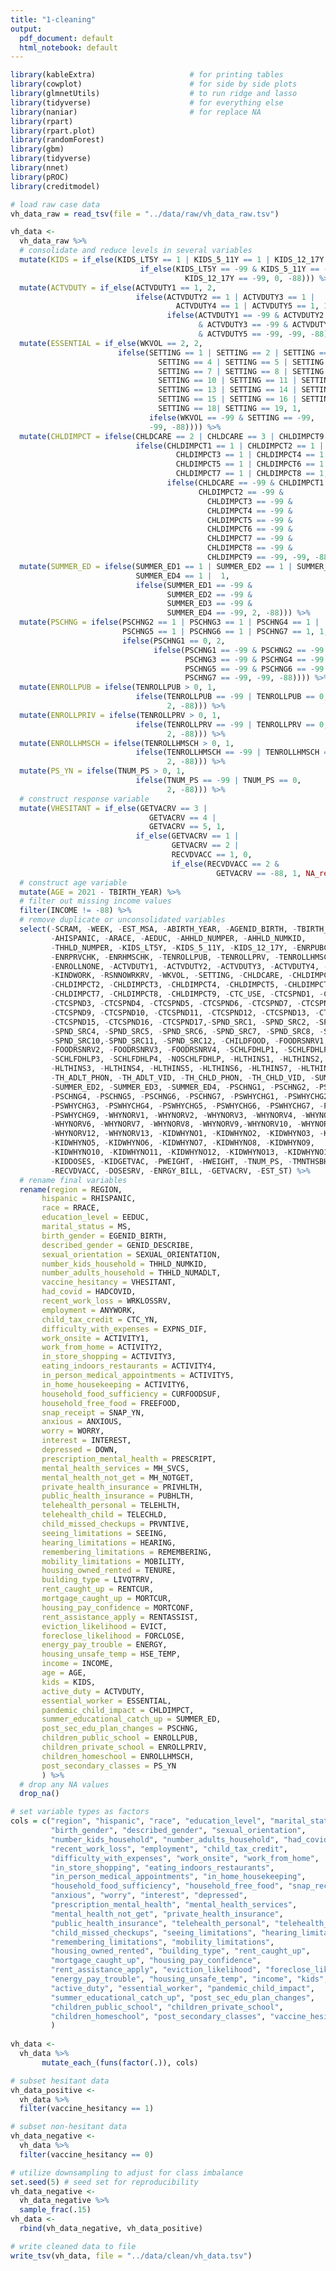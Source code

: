 ```yaml
---
title: "1-cleaning"
output:
  pdf_document: default
  html_notebook: default
---
```


```r
library(kableExtra)                     # for printing tables
library(cowplot)                        # for side by side plots
library(glmnetUtils)                    # to run ridge and lasso
library(tidyverse)                      # for everything else
library(naniar)                         # for replace NA 
library(rpart)
library(rpart.plot)
library(randomForest)
library(gbm)
library(tidyverse)
library(nnet)
library(pROC)
library(creditmodel)
```

```r
# load raw case data
vh_data_raw = read_tsv(file = "../data/raw/vh_data_raw.tsv")
```


```r
vh_data <-
  vh_data_raw %>%
  # consolidate and reduce levels in several variables
  mutate(KIDS = if_else(KIDS_LT5Y == 1 | KIDS_5_11Y == 1 | KIDS_12_17Y == 1, 1, 
                             if_else(KIDS_LT5Y == -99 & KIDS_5_11Y == -99 & 
                                       KIDS_12_17Y == -99, 0, -88))) %>%
  mutate(ACTVDUTY = if_else(ACTVDUTY1 == 1, 2, 
                            ifelse(ACTVDUTY2 == 1 | ACTVDUTY3 == 1 |
                                     ACTVDUTY4 == 1 | ACTVDUTY5 == 1, 1, 
                                   ifelse(ACTVDUTY1 == -99 & ACTVDUTY2 == -99 
                                          & ACTVDUTY3 == -99 & ACTVDUTY4 == -99 
                                          & ACTVDUTY5 == -99, -99, -88)))) %>%
  mutate(ESSENTIAL = if_else(WKVOL == 2, 2, 
                        ifelse(SETTING == 1 | SETTING == 2 | SETTING == 3| 
                                 SETTING == 4 | SETTING == 5 | SETTING == 6 |
                                 SETTING == 7 | SETTING == 8 | SETTING == 9 | 
                                 SETTING == 10 | SETTING == 11 | SETTING == 12 |
                                 SETTING == 13 | SETTING == 14 | SETTING == 15 | 
                                 SETTING == 15 | SETTING == 16 | SETTING == 17 | 
                                 SETTING == 18| SETTING == 19, 1, 
                               ifelse(WKVOL == -99 & SETTING == -99, 
                               -99, -88)))) %>%
  mutate(CHLDIMPCT = ifelse(CHLDCARE == 2 | CHLDCARE == 3 | CHLDIMPCT9 == 1, 2, 
                            ifelse(CHLDIMPCT1 == 1 | CHLDIMPCT2 == 1 | 
                                     CHLDIMPCT3 == 1 | CHLDIMPCT4 == 1 | 
                                     CHLDIMPCT5 == 1 | CHLDIMPCT6 == 1 | 
                                     CHLDIMPCT7 == 1 | CHLDIMPCT8 == 1, 1,
                                   ifelse(CHLDCARE == -99 & CHLDIMPCT1 == -99 &
                                          CHLDIMPCT2 == -99 & 
                                            CHLDIMPCT3 == -99 & 
                                            CHLDIMPCT4 == -99 & 
                                            CHLDIMPCT5 == -99 &
                                            CHLDIMPCT6 == -99 & 
                                            CHLDIMPCT7 == -99 &
                                            CHLDIMPCT8 == -99 & 
                                            CHLDIMPCT9 == -99, -99, -88)))) %>%
  mutate(SUMMER_ED = ifelse(SUMMER_ED1 == 1 | SUMMER_ED2 == 1 | SUMMER_ED3 == 1, 
                            SUMMER_ED4 == 1 |  1, 
                            ifelse(SUMMER_ED1 == -99 & 
                                   SUMMER_ED2 == -99 &
                                   SUMMER_ED3 == -99 &
                                   SUMMER_ED4 == -99, 2, -88))) %>%
  mutate(PSCHNG = ifelse(PSCHNG2 == 1 | PSCHNG3 == 1 | PSCHNG4 == 1 | 
                         PSCHNG5 == 1 | PSCHNG6 == 1 | PSCHNG7 == 1, 1, 
                         ifelse(PSCHNG1 == 0, 2, 
                                ifelse(PSCHNG1 == -99 & PSCHNG2 == -99 & 
                                       PSCHNG3 == -99 & PSCHNG4 == -99 & 
                                       PSCHNG5 == -99 & PSCHNG6 == -99 & 
                                       PSCHNG7 == -99, -99, -88)))) %>%
  mutate(ENROLLPUB = ifelse(TENROLLPUB > 0, 1, 
                            ifelse(TENROLLPUB == -99 | TENROLLPUB == 0, 
                                   2, -88))) %>%
  mutate(ENROLLPRIV = ifelse(TENROLLPRV > 0, 1, 
                            ifelse(TENROLLPRV == -99 | TENROLLPRV == 0, 
                                   2, -88))) %>%
  mutate(ENROLLHMSCH = ifelse(TENROLLHMSCH > 0, 1, 
                            ifelse(TENROLLHMSCH == -99 | TENROLLHMSCH == 0, 
                                   2, -88))) %>%
  mutate(PS_YN = ifelse(TNUM_PS > 0, 1, 
                            ifelse(TNUM_PS == -99 | TNUM_PS == 0, 
                                   2, -88))) %>%
  # construct response variable
  mutate(VHESITANT = if_else(GETVACRV == 3 | 
                               GETVACRV == 4 | 
                               GETVACRV == 5, 1, 
                            if_else(GETVACRV == 1 | 
                                    GETVACRV == 2 | 
                                    RECVDVACC == 1, 0, 
                                    if_else(RECVDVACC == 2 & 
                                              GETVACRV == -88, 1, NA_real_)))) %>%
  # construct age variable
  mutate(AGE = 2021 - TBIRTH_YEAR) %>%
  # filter out missing income values
  filter(INCOME != -88) %>%
  # remove duplicate or unconsolidated variables
  select(-SCRAM, -WEEK, -EST_MSA, -ABIRTH_YEAR, -AGENID_BIRTH, -TBIRTH_YEAR, 
         -AHISPANIC, -ARACE, -AEDUC, -AHHLD_NUMPER, -AHHLD_NUMKID,
         -THHLD_NUMPER, -KIDS_LT5Y, -KIDS_5_11Y, -KIDS_12_17Y, -ENRPUBCHK, 
         -ENRPRVCHK, -ENRHMSCHK, -TENROLLPUB, -TENROLLPRV, -TENROLLHMSCH, 
         -ENROLLNONE, -ACTVDUTY1, -ACTVDUTY2, -ACTVDUTY3, -ACTVDUTY4, -ACTVDUTY5,
         -KINDWORK, -RSNNOWRKRV, -WKVOL, -SETTING, -CHLDCARE, -CHLDIMPCT1, 
         -CHLDIMPCT2, -CHLDIMPCT3, -CHLDIMPCT4, -CHLDIMPCT5, -CHLDIMPCT6, 
         -CHLDIMPCT7, -CHLDIMPCT8, -CHLDIMPCT9, -CTC_USE, -CTCSPND1, -CTCSPND2, 
         -CTCSPND3, -CTCSPND4, -CTCSPND5, -CTCSPND6, -CTCSPND7, -CTCSPND8, 
         -CTCSPND9, -CTCSPND10, -CTCSPND11, -CTCSPND12, -CTCSPND13, -CTCSPND14, 
         -CTCSPND15, -CTCSPND16, -CTCSPND17,-SPND_SRC1, -SPND_SRC2, -SPND_SRC3, 
         -SPND_SRC4, -SPND_SRC5, -SPND_SRC6, -SPND_SRC7, -SPND_SRC8, -SPND_SRC9, 
         -SPND_SRC10,-SPND_SRC11, -SPND_SRC12, -CHILDFOOD, -FOODRSNRV1, 
         -FOODRSNRV2, -FOODRSNRV3, -FOODRSNRV4, -SCHLFDHLP1, -SCHLFDHLP2,
         -SCHLFDHLP3, -SCHLFDHLP4, -NOSCHLFDHLP, -HLTHINS1, -HLTHINS2, 
         -HLTHINS3, -HLTHINS4, -HLTHINS5, -HLTHINS6, -HLTHINS7, -HLTHINS8,
         -TH_ADLT_PHON, -TH_ADLT_VID, -TH_CHLD_PHON, -TH_CHLD_VID, -SUMMER_ED1, 
         -SUMMER_ED2, -SUMMER_ED3, -SUMMER_ED4, -PSCHNG1, -PSCHNG2, -PSCHNG3, 
         -PSCHNG4, -PSCHNG5, -PSCHNG6, -PSCHNG7, -PSWHYCHG1, -PSWHYCHG2, 
         -PSWHYCHG3, -PSWHYCHG4, -PSWHYCHG5, -PSWHYCHG6, -PSWHYCHG7, -PSWHYCHG8, 
         -PSWHYCHG9, -WHYNORV1, -WHYNORV2, -WHYNORV3, -WHYNORV4, -WHYNORV5, 
         -WHYNORV6, -WHYNORV7, -WHYNORV8, -WHYNORV9,-WHYNORV10, -WHYNORV11, 
         -WHYNORV12, -WHYNORV13, -KIDWHYNO1, -KIDWHYNO2, -KIDWHYNO3, -KIDWHYNO4, 
         -KIDWHYNO5, -KIDWHYNO6, -KIDWHYNO7, -KIDWHYNO8, -KIDWHYNO9, 
         -KIDWHYNO10, -KIDWHYNO11, -KIDWHYNO12, -KIDWHYNO13, -KIDWHYNO14, 
         -KIDDOSES, -KIDGETVAC, -PWEIGHT, -HWEIGHT, -TNUM_PS, -TMNTHSBHND, 
         -RECVDVACC, -DOSESRV, -ENRGY_BILL, -GETVACRV, -EST_ST) %>% 
  # rename final variables
  rename(region = REGION, 
       hispanic = RHISPANIC, 
       race = RRACE, 
       education_level = EEDUC, 
       marital_status = MS,
       birth_gender = EGENID_BIRTH,
       described_gender = GENID_DESCRIBE,
       sexual_orientation = SEXUAL_ORIENTATION,
       number_kids_household = THHLD_NUMKID,
       number_adults_household = THHLD_NUMADLT,
       vaccine_hesitancy = VHESITANT,
       had_covid = HADCOVID,
       recent_work_loss = WRKLOSSRV,
       employment = ANYWORK, 
       child_tax_credit = CTC_YN,
       difficulty_with_expenses = EXPNS_DIF,
       work_onsite = ACTIVITY1,
       work_from_home = ACTIVITY2,
       in_store_shopping = ACTIVITY3,
       eating_indoors_restaurants = ACTIVITY4,
       in_person_medical_appointments = ACTIVITY5,
       in_home_housekeeping = ACTIVITY6,
       household_food_sufficiency = CURFOODSUF,
       household_free_food = FREEFOOD,
       snap_receipt = SNAP_YN,
       anxious = ANXIOUS,
       worry = WORRY,
       interest = INTEREST,
       depressed = DOWN,
       prescription_mental_health = PRESCRIPT,
       mental_health_services = MH_SVCS,
       mental_health_not_get = MH_NOTGET,
       private_health_insurance = PRIVHLTH,
       public_health_insurance = PUBHLTH,
       telehealth_personal = TELEHLTH,
       telehealth_child = TELECHLD,
       child_missed_checkups = PRVNTIVE,
       seeing_limitations = SEEING,
       hearing_limitations = HEARING,
       remembering_limitations = REMEMBERING,
       mobility_limitations = MOBILITY,
       housing_owned_rented = TENURE,
       building_type = LIVQTRRV,
       rent_caught_up = RENTCUR,
       mortgage_caught_up = MORTCUR,
       housing_pay_confidence = MORTCONF,
       rent_assistance_apply = RENTASSIST,
       eviction_likelihood = EVICT,
       foreclose_likelihood = FORCLOSE,
       energy_pay_trouble = ENERGY,
       housing_unsafe_temp = HSE_TEMP,
       income = INCOME,
       age = AGE,
       kids = KIDS,
       active_duty = ACTVDUTY,
       essential_worker = ESSENTIAL,
       pandemic_child_impact = CHLDIMPCT,
       summer_educational_catch_up = SUMMER_ED,
       post_sec_edu_plan_changes = PSCHNG,
       children_public_school = ENROLLPUB,
       children_private_school = ENROLLPRIV,
       children_homeschool = ENROLLHMSCH,
       post_secondary_classes = PS_YN
       ) %>%
  # drop any NA values
  drop_na()

# set variable types as factors
cols = c("region", "hispanic", "race", "education_level", "marital_status", 
         "birth_gender", "described_gender", "sexual_orientation", 
         "number_kids_household", "number_adults_household", "had_covid", 
         "recent_work_loss", "employment", "child_tax_credit", 
         "difficulty_with_expenses", "work_onsite", "work_from_home", 
         "in_store_shopping", "eating_indoors_restaurants", 
         "in_person_medical_appointments", "in_home_housekeeping", 
         "household_food_sufficiency", "household_free_food", "snap_receipt",
         "anxious", "worry", "interest", "depressed", 
         "prescription_mental_health", "mental_health_services", 
         "mental_health_not_get", "private_health_insurance", 
         "public_health_insurance", "telehealth_personal", "telehealth_child",
         "child_missed_checkups", "seeing_limitations", "hearing_limitations", 
         "remembering_limitations", "mobility_limitations", 
         "housing_owned_rented", "building_type", "rent_caught_up", 
         "mortgage_caught_up", "housing_pay_confidence", 
         "rent_assistance_apply", "eviction_likelihood", "foreclose_likelihood",
         "energy_pay_trouble", "housing_unsafe_temp", "income", "kids", 
         "active_duty", "essential_worker", "pandemic_child_impact", 
         "summer_educational_catch_up", "post_sec_edu_plan_changes", 
         "children_public_school", "children_private_school", 
         "children_homeschool", "post_secondary_classes", "vaccine_hesitancy"
         )
  
vh_data <-
  vh_data %>%
       mutate_each_(funs(factor(.)), cols)

# subset hesitant data
vh_data_positive <-
  vh_data %>%
  filter(vaccine_hesitancy == 1)

# subset non-hesitant data
vh_data_negative <-
  vh_data %>%
  filter(vaccine_hesitancy == 0)

# utilize downsampling to adjust for class imbalance
set.seed(5) # seed set for reproducibility
vh_data_negative <- 
  vh_data_negative %>%
  sample_frac(.15)
vh_data <- 
  rbind(vh_data_negative, vh_data_positive)

# write cleaned data to file
write_tsv(vh_data, file = "../data/clean/vh_data.tsv")
```


